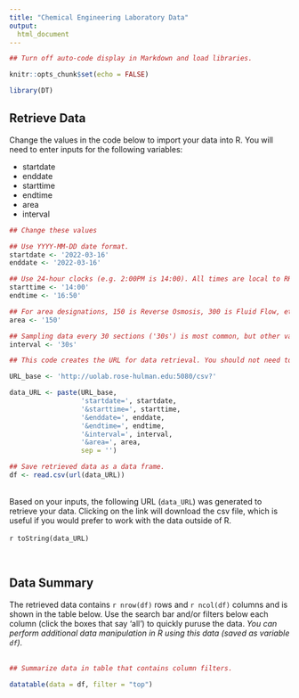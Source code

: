 ```yaml
---
title: "Chemical Engineering Laboratory Data"
output:
  html_document
---
```


```r

## Turn off auto-code display in Markdown and load libraries.

knitr::opts_chunk$set(echo = FALSE)

library(DT)
```

## Retrieve Data

Change the values in the code below to import your data into R. You will need to enter inputs for the following variables: 

  - startdate
  - enddate
  - starttime
  - endtime
  - area
  - interval
  

```r

## Change these values

## Use YYYY-MM-DD date format.
startdate <- '2022-03-16'
enddate <- '2022-03-16'

## Use 24-hour clocks (e.g. 2:00PM is 14:00). All times are local to RHIT. Up to 24 hours of data may be requested at a time.
starttime <- '14:00'
endtime <- '16:50'

## For area designations, 150 is Reverse Osmosis, 300 is Fluid Flow, etc.
area <- '150'

## Sampling data every 30 sections ('30s') is most common, but other values may be chosen.
interval <- '30s'
```

```r

## This code creates the URL for data retrieval. You should not need to edit this code.

URL_base <- 'http://uolab.rose-hulman.edu:5080/csv?'

data_URL <- paste(URL_base,
                  'startdate=', startdate,
                  '&starttime=', starttime, 
                  '&enddate=', enddate,
                  '&endtime=', endtime,
                  '&interval=', interval,
                  '&area=', area,
                  sep = '')

## Save retrieved data as a data frame.
df <- read.csv(url(data_URL))

```
\
Based on your inputs, the following URL (`data_URL`) was generated to retrieve your data. Clicking on the link will download the csv file, which is useful if you would prefer to work with the data outside of R.
\
\
`r toString(data_URL)`  

\

## Data Summary
The retrieved data contains `r nrow(df)` rows and `r ncol(df)` columns and is shown in the table below. Use the search bar and/or filters below each column (click the boxes that say 'all') to quickly puruse the data. *You can perform additional data manipulation in R using this data (saved as variable `df`).*
\
\

```r

## Summarize data in table that contains column filters.

datatable(data = df, filter = "top")
```